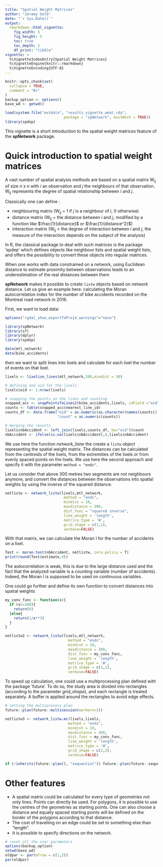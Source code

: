 ```yaml
---
title: "Spatial Weight Matrices"
author: "Jeremy Gelb"
date: "`r Sys.Date()`"
output:
  rmarkdown::html_vignette:
    fig_width: 5
    fig_height: 5
    toc: true
    toc_depth: 2
    df_print: "tibble"
vignette: >
  %\VignetteIndexEntry{Spatial Weight Matrices}
  %\VignetteEngine{knitr::rmarkdown}
  %\VignetteEncoding{UTF-8}
---
```


```r
knitr::opts_chunk$set(
  collapse = TRUE,
  comment = "#>"
)
backup_option <- options()
base_wd <- getwd()
```

```r
load(system.file("extdata", "results_vignette_wmat.rda",
                           package = "spNetwork", mustWork = TRUE))
library(spdep)
```

This vignette is a short introduction to the spatial weight matrices feature of the **spNetwork** package.

# Quick introduction to spatial weight matrices

A vast number of spatial analysis methods are based on a spatial matrix W<sub>ij</sub> of size  *n* x *n* with *i* an observation and *j* the neighbours of that observation. W<sub>ij</sub> represents the degree of spatial relationship between *i* and *j*.

Classically one can define : 

* neighbouring matrix (W<sub>ij</sub> = 1 if *j* is a neighbour of *i*, 0 otherwise)
* distance matrix (W<sub>ij</sub> = the distance between *i* and *j*, modified by a function like $\frac{1}{distance}$ or $\frac{1}{distance^2}$)
* interaction matrix (W<sub>ij</sub> = the degree of interaction between *i* and *j*, the measure of the interaction depends on the subject of the analysis)

In R, the classical package to deal with such matrices is the package 'spdep' which defines objects like neighbour lists and spatial weight lists, and offers the possibility to convert these objects into regular matrices.

When one works with data constrained on a network, using Euclidean distance to estimate proximity between observations leads to an underestimation of the real distances between them

**spNetwork** makes it possible to create `listw` objects based on network distance. Let us give an example here: calculating the Moran autocorrelation index for the number of bike accidents recorded on the Montreal road network in 2016.

First, we want to load data:

```r
options("rgdal_show_exportToProj4_warnings"="none")

library(spNetwork)
library(sf)
library(dplyr)
library(spdep)

data(mtl_network) 
data(bike_accidents)


```

then we want to split lines into lixels and calculate for each lixel the number of events on that lixel.

```r
lixels <- lixelize_lines(mtl_network,200,mindist = 50)

# defining and oid for the lixels
lixels$oid <- 1:nrow(lixels)

# snapping the points on the lines and counting
snapped_acc <- snapPointsToLines2(bike_accidents,lixels, idField ="oid")
counts <- table(snapped_acc$nearest_line_id)
counts_df <- data.frame("oid" = as.numeric(as.character(names(counts))),
                        "count" = as.numeric(counts))

# merging the results
lixels$nbAccident <- left_join(lixels,counts_df, by="oid")$count
nbAccident <- ifelse(is.na(lixels$nbAccident),0,lixels$nbAccident)
```

We use here the function *network_listw* the create a `listw` object representing the spatial weight matrix. The distances can be calculated from the centroids of the lixels, from the extremities of the lixels or from evenly spaced points on the lixels. We use here the second approach and specify it with the parameter `method = "ends"`.

Let us consider that above 300 metres two segments are not neighbours anymore, and convert the distances between the observations into spatial weights by using the inverse of the squared distance.

```r
netlistw <- network_listw(lixels,mtl_network,
                           method = "ends",
                           mindist = 10,
                           maxdistance = 300,
                           dist_func = "squared inverse",
                           line_weight = 'length',
                           matrice_type = 'W',
                           grid_shape = c(1,1),
                           verbose=FALSE)
```
With that matrix, we can calculate the Moran I for the number of accidents on a lixel.

```r
Test <- moran.test(nbAccident, netlistw, zero.policy = T)
print(round(Test$estimate,4))
```

The autocorrelation is weak, this is due to the large distance used and the fact that the analyzed variable is a counting variable (number of accidents). Indeed, the Moran I is supposed to be used on continuous variables.

One could go further and define its own function to convert distances into spatial weights

```r
my_conv_func <- function(x){
  if (x>=300){
    return(0)
  }else{
    return(1/x**3)
  }
}

netlistw2 <- network_listw(lixels,mtl_network,
                             method = "ends",
                             mindist = 10,
                             maxdistance = 300,
                             dist_func = my_conv_func,
                             line_weight = 'length',
                             matrice_type = 'W',
                             grid_shape = c(1,1),
                             verbose=FALSE)

```

To speed up calculation, one could use a multiprocessing plan defined with the package 'future'. To do so, the study area is divided into rectangles (according to the parameter *grid_shape*), and each rectangle is treated separately. A buffer is applied around the rectangles to avoid edge effects.

```r
# setting the multiprocess plan
future::plan(future::multisession(workers=2))

netlistw3 <- network_listw.mc(lixels,lixels,
                             method = "ends",
                             mindist = 10,
                             maxdistance = 300,
                             dist_func = my_conv_func,
                             line_weight = 'length',
                             matrice_type = 'W',
                             grid_shape = c(2,2),
                             verbose=FALSE)

if (!inherits(future::plan(), "sequential")) future::plan(future::sequential)
```

# Other features

* A spatial matrix could be calculated for every type of geometries not only lines. Points can directly be used. For polygons, it is possible to use the centres of the geometries as starting points. One can also choose a distance and equally spaced starting points will be defined on the border of the polygons according to that distance.
* The cost of travelling on an edge could be set to something else than "length".
* It is possible to specify directions on the network.

```r
# reset all the user parameters
options(backup_option)
setwd(base_wd)
oldpar <- par(mfrow = c(1,2))
par(oldpar)
```
